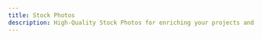 ```yaml
---
title: Stock Photos
description: High-Quality Stock Photos for enriching your projects and presentations.
---
```


<Cards>
  <CustomCard
    title="Barnimages"
    href="https://barnimages.com/"
    description="Discover unique, high-res, free stock images. Perfect for personal or commercial use—no attribution needed. Exclusively at Barnimages."
    icon="/resources/stock-photos/barnimages.png"
  />
  <CustomCard
    title="Burst"
    href="https://www.shopify.com/stock-photos"
    description="Browse thousands of beautiful copyright-free images. All our pictures are free to download for personal and commercial use, no attribution required."
    icon="/resources/stock-photos/burst.png"
  />
  <CustomCard
    title="Coverr"
    href="https://coverr.co/"
    description="Discover a vast library of assets including high-quality free stock video clips and footage in HD and 4K. Perfect for personal or commercial projects."
    icon="/resources/stock-photos/coverr.png"
  />
  <CustomCard
    title="FOCA"
    href="https://focastock.com/"
    description="Use them in your website, themes, templates, projects, print materials, social posts, and more. CC0 license."
    icon="/resources/stock-photos/foca.png"
  />
  <CustomCard
    title="Freepik"
    href="https://www.freepik.com/"
    description="Millions of free graphic resources. ✓ Photos ✓ AI images ✓ Vectors ✓ Icons ✓ Templates ✓ Videos. Find out about our real-time AI art generator."
    icon="/resources/mockups/freepik.svg"
  />
  <CustomCard
    title="Lummi"
    href="https://focastock.com/"
    description="Discover our selection of the best Midjourney --sref codes, created by the most talented digital artists. From editorial, to cinematographic, illustrations, and more."
    icon="/resources/stock-photos/lummi.png"
  />
  <CustomCard
    title="Mixkit"
    href="https://mixkit.co/"
    description="Download Free Stock Video Footage, Stock Music & Premiere Pro Templates for your next video editing project. All assets can be downloaded for free!"
    icon="/resources/stock-photos/mixkit.png"
  />
  <CustomCard
    title="Pexels"
    href="https://www.pexels.com/"
    description="Free stock photos & videos you can use everywhere. Browse millions of high-quality royalty free stock images & copyright free pictures. No attribution required."
    icon="/resources/stock-photos/pexels.png"
  />
  <CustomCard
    title="Texturelabs"
    href="https://texturelabs.org/"
    description="Texturelabs is an online resource for free, original textures and tutorials for art and design."
  />
  <CustomCard
    title="Unsplash"
    href="https://unsplash.com/"
    description="Beautiful, free images and photos that you can download and use for any project. Better than any royalty free or stock photos."
    icon="/resources/stock-photos/unsplash.png"
  />
</Cards>
